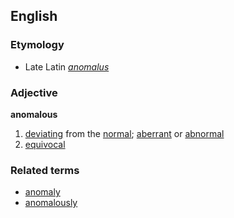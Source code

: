 ==English==
===Etymology===
*Late Latin ''[[anomalus]]''

===Adjective===
'''anomalous'''
#[[deviating]] from the [[normal]]; [[aberrant]] or [[abnormal]]
#[[equivocal]]
===Related terms===
*[[anomaly]]
*[[anomalously]]